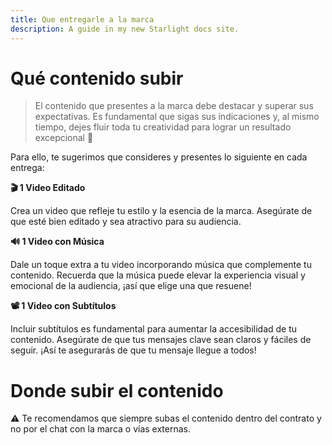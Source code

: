 ```yaml
---
title: Que entregarle a la marca
description: A guide in my new Starlight docs site.
---
```

# Qué contenido subir

> El contenido que presentes a la marca debe destacar y superar sus expectativas. Es fundamental que sigas sus indicaciones y, al mismo tiempo, dejes fluir toda tu creatividad para lograr un resultado excepcional 🤩
> 

Para ello, te sugerimos que consideres y presentes lo siguiente en cada entrega:

**🎬 1 Video Editado**

Crea un video que refleje tu estilo y la esencia de la marca. Asegúrate de que esté bien editado y sea atractivo para su audiencia.

**🔊  1 Video con Música**

Dale un toque extra a tu video incorporando música que complemente tu contenido. Recuerda que la música puede elevar la experiencia visual y emocional de la audiencia, ¡así que elige una que resuene!

**📽 1 Video con Subtítulos**

Incluir subtítulos es fundamental para aumentar la accesibilidad de tu contenido. Asegúrate de que tus mensajes clave sean claros y fáciles de seguir. ¡Así te asegurarás de que tu mensaje llegue a todos!

# Donde subir el contenido


<aside>
⚠️ Te recomendamos que siempre subas el contenido dentro del contrato y no por el chat con la marca o vías externas.

</aside>
